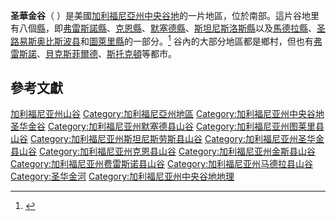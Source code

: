 {{Infobox settlement
| name              = 圣華金谷<br />San Joaquin Valley
| image_skyline     = Fresno Skyline (2539115472) (cropped).jpg
| image_map         = BakersfieldSkyline.jpg
| image_map1        = Map california central valley.jpg
| image_caption     = [[弗雷斯諾|弗雷斯諾]]
| map_caption       = [[貝克斯菲爾德_(加利福尼亞州)|貝克斯菲爾德]]
| map_caption1      = 地圖
| subdivision_type  =       國家
| subdivision_name  =     美國
| subdivision_type1 = [[美國各州|州]]
| subdivision_name1 =               加利福尼亞州
}}
'''圣華金谷'''（{{lang-en|San Joaquin Valley}} {{IPAc-en|ˌ|s|æ|n|_|hw|ɑː|ˈ|k|iː|n}}）是美國[[加利福尼亞州|加利福尼亞州]][[中央谷地|中央谷地]]的一片地區，位於{{link-en|薩克拉門托-聖何塞河三角洲|Sacramento–San Joaquin River Delta}}南部。這片谷地里有八個[[加利福尼亞州行政區劃|縣]]，即[[弗雷斯諾縣_(加利福尼亞州)|弗雷斯諾縣]]、[[克恩縣_(加利福尼亞州)|克恩縣]]、[[默塞德縣_(加利福尼亞州)|默塞德縣]]、[[斯坦尼斯洛斯縣_(加利福尼亞州)|斯坦尼斯洛斯縣]]以及[[馬德拉縣_(加利福尼亞州)|馬德拉縣]]、[[圣路易斯奥比斯波县_(加利福尼亚州)|圣路易斯奥比斯波县]]和[[圖萊里縣_(加利福尼亞州)|圖萊里縣]]的一部分。<ref>{{cite web | url=http://valleycan.org/fact_sheets_info/sjv_fact_sheet.php.html | title=San Joaquin Valley Fact Sheet | publisher=Valley Clean Air Now | accessdate=October 18, 2014 | quote=Eight counties comprise the San Joaquin Valley, including all of Kings County, most of Fresno, Kern, Merced, and Stanislaus counties, and portions of Madera, San Luis Obispo, Tulare counties | deadurl=yes | archiveurl=https://web.archive.org/web/20141022150246/http://valleycan.org/fact_sheets_info/sjv_fact_sheet.php.html | archivedate=2014年10月22日 }}</ref> 谷內的大部分地區都是鄉村，但也有[[弗雷斯諾|弗雷斯諾]]、[[貝克斯菲爾德_(加利福尼亞州)|貝克斯菲爾德]]、[[斯托克頓_(加利福尼亞州)|斯托克頓]]等都市。

==參考文獻==
{{reflist}}

{{California}}
{{Authority control}}
{{DEFAULTSORT:San Joaquin Valley, California}}
{{coord|36|37|44|N|120|11|06|W|display=title|source:nlwiki}}

[[Category:加利福尼亚州山谷|]]
[[Category:加利福尼亞州地區|Category:加利福尼亞州地區]]
[[Category:加利福尼亚州中央谷地|Category:加利福尼亚州中央谷地]]
[[Category:圣华金谷|]]
[[Category:加利福尼亚州默塞德县山谷|Category:加利福尼亚州默塞德县山谷]]
[[Category:加利福尼亚州图莱里县山谷|Category:加利福尼亚州图莱里县山谷]]
[[Category:加利福尼亚州斯坦尼斯劳斯县山谷|Category:加利福尼亚州斯坦尼斯劳斯县山谷]]
[[Category:加利福尼亚州圣华金县山谷|Category:加利福尼亚州圣华金县山谷]]
[[Category:加利福尼亚州克恩县山谷|Category:加利福尼亚州克恩县山谷]]
[[Category:加利福尼亚州金斯县山谷|Category:加利福尼亚州金斯县山谷]]
[[Category:加利福尼亚州费雷斯诺县山谷|Category:加利福尼亚州费雷斯诺县山谷]]
[[Category:加利福尼亚州马德拉县山谷|Category:加利福尼亚州马德拉县山谷]]
[[Category:圣华金河|Category:圣华金河]]
[[Category:加利福尼亚州中央谷地地理|Category:加利福尼亚州中央谷地地理]]
